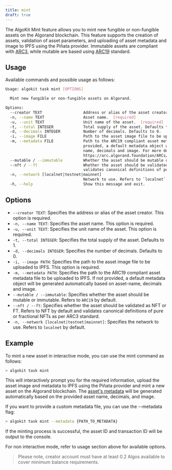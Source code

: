 ```yaml
---
title: mint
draft: true
---
```


The AlgoKit Mint feature allows you to mint new fungible or non-fungible assets on the Algorand blockchain. This feature supports the creation of assets, validation of asset parameters, and uploading of asset metadata and image to IPFS using the Piñata provider. Immutable assets are compliant with [ARC3](https://arc.algorand.foundation/ARCs/arc-0003), while mutable are based using [ARC19](https://arc.algorand.foundation/ARCs/arc-0019) standard.

## Usage

Available commands and possible usage as follows:

```bash
Usage: algokit task mint [OPTIONS]

  Mint new fungible or non-fungible assets on Algorand.

Options:
  --creator TEXT                  Address or alias of the asset creator.  [required]
  -n, --name TEXT                 Asset name.  [required]
  -u, --unit TEXT                 Unit name of the asset.  [required]
  -t, --total INTEGER             Total supply of the asset. Defaults to 1.
  -d, --decimals INTEGER          Number of decimals. Defaults to 0.
  -i, --image FILE                Path to the asset image file to be uploaded to IPFS.  [required]
  -m, --metadata FILE             Path to the ARC19 compliant asset metadata file to be uploaded to IPFS. If not
                                  provided, a default metadata object will be generated automatically based on asset-
                                  name, decimals and image. For more details refer to
                                  https://arc.algorand.foundation/ARCs/arc-0003#json-metadata-file-schema.
  --mutable / --immutable         Whether the asset should be mutable or immutable. Refers to `ARC19` by default.
  --nft / --ft                    Whether the asset should be validated as NFT or FT. Refers to NFT by default and
                                  validates canonical definitions of pure or fractional NFTs as per ARC3 standard.
  -n, --network [localnet|testnet|mainnet]
                                  Network to use. Refers to `localnet` by default.
  -h, --help                      Show this message and exit.
```

## Options

- `--creator TEXT`: Specifies the address or alias of the asset creator. This option is required.
- `-n, --name TEXT`: Specifies the asset name. This option is required.
- `-u, --unit TEXT`: Specifies the unit name of the asset. This option is required.
- `-t, --total INTEGER`: Specifies the total supply of the asset. Defaults to 1.
- `-d, --decimals INTEGER`: Specifies the number of decimals. Defaults to 0.
- `-i, --image PATH`: Specifies the path to the asset image file to be uploaded to IPFS. This option is required.
- `-m, --metadata PATH`: Specifies the path to the ARC19 compliant asset metadata file to be uploaded to IPFS. If not provided, a default metadata object will be generated automatically based on asset-name, decimals and image.
- `--mutable / --immutable`: Specifies whether the asset should be mutable or immutable. Refers to `ARC19` by default.
- `--nft / --ft`: Specifies whether the asset should be validated as NFT or FT. Refers to NFT by default and validates canonical definitions of pure or fractional NFTs as per ARC3 standard.
- `-n, --network [localnet|testnet|mainnet]`: Specifies the network to use. Refers to `localnet` by default.

## Example

To mint a new asset in interactive mode, you can use the mint command as follows:

```bash
> algokit task mint
```

This will interactively prompt you for the required information, upload the asset image and metadata to IPFS using the Piñata provider and mint a new asset on the Algorand blockchain. The [asset's metadata](https://arc.algorand.foundation/ARCs/arc-0003#json-metadata-file-schema) will be generated automatically based on the provided asset name, decimals, and image.

If you want to provide a custom metadata file, you can use the --metadata flag:

```bash
> algokit task mint --metadata {PATH_TO_METADATA}
```

If the minting process is successful, the asset ID and transaction ID will be output to the console.

For non interactive mode, refer to usage section above for available options.

> Please note, creator account must have at least 0.2 Algos available to cover minimum balance requirements.

